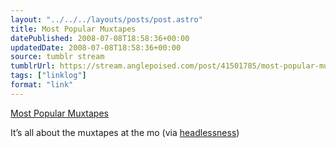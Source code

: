 ```yaml
---
layout: "../../../layouts/posts/post.astro"
title: Most Popular Muxtapes
datePublished: 2008-07-08T18:58:36+00:00
updatedDate: 2008-07-08T18:58:36+00:00
source: tumblr stream
tumblrUrl: https://stream.anglepoised.com/post/41501785/most-popular-muxtapes
tags: ["linklog"]
format: "link"
---
```


[Most Popular Muxtapes][1]

It&rsquo;s all about the muxtapes at the mo (via <a href="http://headlessness.com/">headlessness</a>)

[1]: http://www.vobios.com/muxtape-most-popular/
